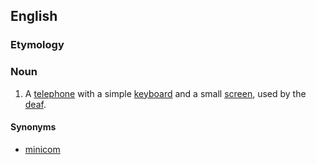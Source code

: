==English==

===Etymology===
{{compound|text|phone|lang=en}}

===Noun===
{{en-noun}}

# {{context|British|lang=en}} A [[telephone]] with a simple [[keyboard]] and a small [[screen]], used by the [[deaf]].

====Synonyms====
* [[minicom]]